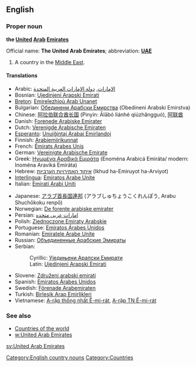 ==English==
===Proper noun===
'''the [[United]] [[Arab]] [[Emirate]]s'''

Official name: '''The United Arab Emirates'''; abbreviation: '''[[UAE]]'''

#A country in the [[Middle East]].

====Translations====
{{top}}
*Arabic: [[الإمارات]], [[دولة الإمارات العربية المتحدة]]
*Bosnian: [[Ujedinjeni Arapski Emirati#Bosnian|Ujedinjeni Arapski Emirati]] {{m}} {{p}}
*[[Breton]]: [[Emirelezhioù Arab Unanet]]
*Bulgarian: [[Обединени Арабски Емирства]] (Obedineni Arabski Emirstva)
*Chinese: [[阿拉伯联合酋长国]] (Pinyin: Ālābó liánhé qiúzhăngguó), [[阿联酋]]
*Danish: [[Forenede Arabiske Emirater]]
*Dutch: [[Verenigde Arabische Emiraten]]
*[[Esperanto]]: [[Unuiĝintaj Arabaj Emirlandoj]]
*Finnish: [[Arabiemiirikunnat]]
*French: [[Émirats Arabes Unis]] {{m}} {{p}}
*German: [[Vereinigte Arabische Emirate]]
*Greek: [[Ηνωμένα Αραβικά Εμιράτα]] {{n}} {{p}} (Enom&eacute;na Arabic&aacute; Emir&aacute;ta/ modern: Inom&eacute;na Aravik&aacute; Emir&aacute;ta)
*Hebrew: [[איחוד האמירויות הערביות]] (Ikhud ha-Emiruyot ha-Arviyot)
*[[Interlingua]]: [[Emiratos Arabe Unite]]
*Italian: [[Emirati Arabi Uniti]] {{m}} {{p}}
{{mid}}
*Japanese: <font lang="ja">[[アラブ首長国連邦]] (アラブしゅちょうこくれんぽう, Arabu Shuchōkoku renpō)</font>
*Norwegian: [[De forente arabiske emirater]]
*Persian: [[امارات عربی متحده]]
*Polish: [[Zjednoczone Emiraty Arabskie]]
*Portuguese: [[Emiratos Árabes Unidos]] {{m}} {{p}}
*Romanian: [[Emiratele Arabe Unite]] {{n}} {{p}}
*Russian: [[Объединенные Арабские Эмираты]]
*Serbian:
*:Cyrillic: [[Уједињени Арапски Емирати#Serbian|Уједињени Арапски Емирати]] {{m}} {{p}}
*:Latin: [[Ujedinjeni Arapski Emirati#Serbian|Ujedinjeni Arapski Emirati]] {{m}} {{p}}
*Slovene: [[Združeni arabski emirati]] {{m}} {{p}}
*Spanish: [[Emiratos Árabes Unidos]] {{m}} {{p}}
*Swedish: [[Förenade Arabemiraten]]
*Turkish: [[Birleşik Arap Emirlikleri]]
*Vietnamese: [[A-rập thống nhất Ê-mi-rát]], [[A-rập TN Ê-mi-rát]]
{{bottom}}

===See also===
*[[Countries of the world]]
*[[w:United Arab Emirates]]
[[Category:English country nouns]]
[[Category:Countries]]

[[sv:United Arab Emirates]]